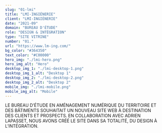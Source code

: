 ```yaml
---
slug: "01-lmi"
title: "LMI-INGIÉNERIE"
client: "LMI-INGIÉNERIE"
date: "2021-09"
domain: "BUREAU D'ÉTUDE"
role: "DESIGN & INTÉGRATION"
type: "SITE VITRINE"
number: "01."
url: "https://www.lm-ing.com/"
bg_color: "#364350"
text_color: "#C00000"
hero_img: "./lmi-hero.png"
hero_img_alt: "Hero"
desktop_img_1: "./lmi-desktop-1.png"
desktop_img_1_alt: "Desktop 1"
desktop_img_2: "./lmi-desktop-2.png"
desktop_img_2_alt: "Desktop 2"
mobile_img: "./lmi-mobile.png"
mobile_img_alt: "Mobile"
---
```


LE BUREAU D’ÉTUDE EN AMÉNAGEMENT NUMÉRIQUE DU TERRITOIRE ET DES BÂTIMENTS SOUHAITAIT UN NOUVEAU SITE WEB À DESTINATION DES CLIENTS ET PROSPECTS. EN COLLABORATION AVEC ADRIEN LAPASSET, NOUS AVONS CRÉÉ LE SITE DANS SA TOTALITÉ, DU DESIGN À L’INTÉGRATION.

